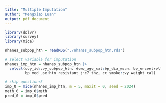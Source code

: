 ```yaml
---
title: "Multiple Imputation"
author: "Mengxiao Luan"
output: pdf_document
---
```


```r
library(dplyr)
library(survey)
library(mice)
```

```r
nhanes_subpop_htn = readRDS("./nhanes_subpop_htn.rds")

# select variable for imputation
nhanes_imp_htn = nhanes_subpop_htn |> 
  select(svy_id:svy_subpop_htn, demo_age_cat:bp_dia_mean, bp_uncontrolled_140_90,
         bp_med_use:htn_resistant_jnc7_thz, cc_smoke:svy_weight_cal)

# skip questions?
imp_0 = mice(nhanes_imp_htn, m = 5, maxit = 0, seed = 2024)
meth_0 = imp_0$meth
pred_0 = imp_0$pred
```
